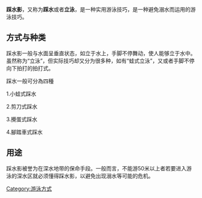 {{original research|time=2014-09-10T13:01:12+00:00}}
{{unreferenced|time=2014-09-10T13:01:12+00:00}}
'''踩水影'''，又称为'''踩水'''或者'''立泳'''，是一种实用游泳技巧，是一种避免溺水而运用的游泳技巧。

== 方式与种类 ==
踩水影一般与水面呈垂直状态，如立于水上，手脚不停舞动，使人能够立于水中。虽然称为“立泳”，但实际技巧却又分为很多种，如有“蛙式立泳”，又或者手脚不停向下拍打的拍打式。

踩水一般可分為四種

1.小蛙式踩水

2.剪刀式踩水

3.攪蛋式踩水

4.腳踏車式踩水

== 用途 ==
踩水影被誉为在深水地带的保命手段。一般而言，不能游50米以上者若要进入游泳的深水区就必须懂得踩水影，以避免出现溺水等可能的危机。

[[Category:游泳方式|Category:游泳方式]]